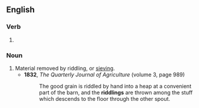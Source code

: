 ==English==

===Verb===
{{head|en|verb form}}

# {{present participle of|riddle|lang=en|nocat=1}}

===Noun===
{{en-noun}}

# Material removed by riddling, or [[sieve|sieving]].
#* '''1832''', ''The Quarterly Journal of Agriculture'' (volume 3, page 989)
#*: The good grain is riddled by hand into a heap at a convenient part of the barn, and the '''riddlings''' are thrown among the stuff which descends to the floor through the other spout.